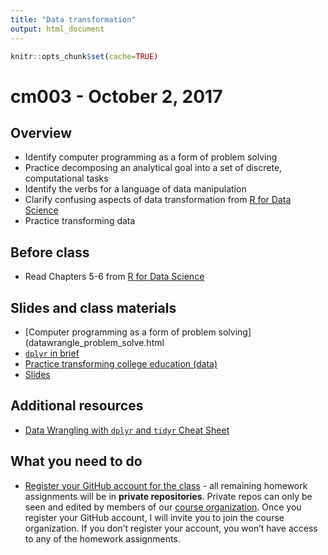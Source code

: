 ```yaml
---
title: "Data transformation"
output: html_document
---
```


```r
knitr::opts_chunk$set(cache=TRUE)
```

# cm003 - October 2, 2017

## Overview

* Identify computer programming as a form of problem solving
* Practice decomposing an analytical goal into a set of discrete, computational tasks
* Identify the verbs for a language of data manipulation
* Clarify confusing aspects of data transformation from [R for Data Science](http://r4ds.had.co.nz/transform.html)
* Practice transforming data

## Before class

* Read Chapters 5-6 from [R for Data Science](http://r4ds.had.co.nz/)

## Slides and class materials

* [Computer programming as a form of problem solving](datawrangle_problem_solve.html
* [`dplyr` in brief](datawrangle_dplyr.html)
* [Practice transforming college education (data)](datawrangle_transform_college.html)
* [Slides](extras/cm003_slides.html)

## Additional resources

* [Data Wrangling with `dplyr` and `tidyr` Cheat Sheet](https://www.rstudio.com/wp-content/uploads/2015/02/data-wrangling-cheatsheet.pdf)

## What you need to do

* [Register your GitHub account for the class](https://goo.gl/forms/ByirWtGNQdIVYjP82) - all remaining homework assignments will be in **private repositories**. Private repos can only be seen and edited by members of our [course organization](https://github.com/uc-cfss). Once you register your GitHub account, I will invite you to join the course organization. If you don't register your account, you won't have access to any of the homework assignments.


